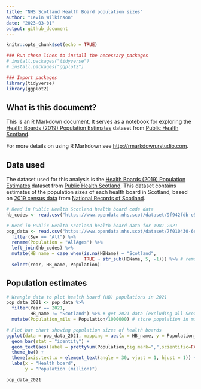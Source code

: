 ```yaml
---
title: "NHS Scotland Health Board population sizes"
author: "Levin Wilkinson"
date: "2023-03-01"
output: github_document
---
```


```r
knitr::opts_chunk$set(echo = TRUE)

### Run these lines to install the necessary packages
# install.packages("tidyverse")
# install.packages("ggplot2")

### Import packages
library(tidyverse)
library(ggplot2)
```

## What is this document?
This is an R Markdown document. It serves as a notebook for
exploring the [Health Boards (2019) Population Estimates](https://www.opendata.nhs.scot/dataset/population-estimates/resource/27a72cc8-d6d8-430c-8b4f-3109a9ceadb1) dataset from [Public Health Scotland](https://publichealthscotland.scot).

For more details on using R Markdown see <http://rmarkdown.rstudio.com>.

## Data used
The dataset used for this analysis is the [Health Boards (2019) Population Estimates](https://www.opendata.nhs.scot/dataset/population-estimates/resource/27a72cc8-d6d8-430c-8b4f-3109a9ceadb1) dataset from [Public Health Scotland](https://publichealthscotland.scot). This dataset contains estimates of the population sizes of each health board in Scotland, based on [2019 census data](https://www.nrscotland.gov.uk/files//statistics/rgar/2019/Pages/pop-sec.html) from [National Records of Scotland](https://www.nrscotland.gov.uk).

```r
# Read in Public Health Scotland health board code data
hb_codes <- read.csv("https://www.opendata.nhs.scot/dataset/9f942fdb-e59e-44f5-b534-d6e17229cc7b/resource/652ff726-e676-4a20-abda-435b98dd7bdc/download/hb14_hb19.csv")

# Read in Public Health Scotland health board data for 1981-2021
pop_data <- read.csv("https://www.opendata.nhs.scot/dataset/7f010430-6ce1-4813-b25c-f7f335bdc4dc/resource/27a72cc8-d6d8-430c-8b4f-3109a9ceadb1/download/hb2019_pop_est_15072022.csv") %>% 
  filter(Sex == "All") %>% 
  rename(Population = "AllAges") %>% 
  left_join(hb_codes) %>% 
  mutate(HB_name = case_when(is.na(HBName) ~ "Scotland",
                             TRUE ~ str_sub(HBName, 5, -1))) %>% # remove "NHS"
  select(Year, HB_name, Population)
```

## Population estimates

```r
# Wrangle data to plot health board (HB) populations in 2021
pop_data_2021 <- pop_data %>% 
  filter(Year == 2021,
         HB_name != "Scotland") %>% # get 2021 data (excluding all-Scotland)
  mutate(Population_mils = Population/1000000) # store population in millions
```

```r
# Plot bar chart showing population sizes of health boards
ggplot(data = pop_data_2021, mapping = aes(x = HB_name, y = Population_mils)) +
  geom_bar(stat = "identity") +
  geom_text(aes(label = prettyNum(Population,big.mark=",",scientific=FALSE), vjust = -0.35), size = 2) +
  theme_bw() +
  theme(axis.text.x = element_text(angle = 30, vjust = 1, hjust = 1)) +
  labs(x = "Health board",
       y = "Population (million)")
```
```r
pop_data_2021
```